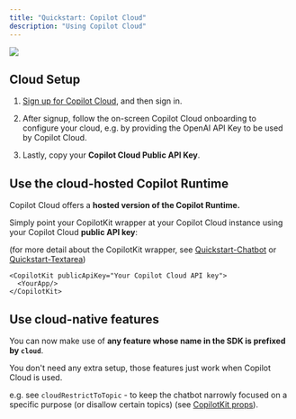 ```yaml
---
title: "Quickstart: Copilot Cloud"
description: "Using Copilot Cloud"
---
```



<img
  referrerPolicy="no-referrer-when-downgrade"
  src="https://static.scarf.sh/a.png?x-pxid=063db110-1ad3-48ef-a8a2-089fa3169bda"
/>

## Cloud Setup

1. [Sign up for Copilot Cloud](https://cloud.copilotkit.ai), and then sign in.

2. After signup, follow the on-screen Copilot Cloud onboarding to configure your cloud, e.g. by providing the OpenAI API Key to be used by Copilot Cloud.

3. Lastly, copy your **Copilot Cloud Public API Key**.


## Use the cloud-hosted Copilot Runtime

Copilot Cloud offers a **hosted version of the Copilot Runtime.**

Simply point your CopilotKit wrapper at your Copilot Cloud instance using your Copilot Cloud **public API key**:

(for more detail about the CopilotKit wrapper, see [Quickstart-Chatbot](/getting-started/quickstart-chatbot) or [Quickstart-Textarea](/getting-started/quickstart-textarea))

```
<CopilotKit publicApiKey="Your Copilot Cloud API key">
  <YourApp/>
</CopilotKit>
```


## Use cloud-native features

You can now make use of **any feature whose name in the SDK is prefixed by `cloud`**.

You don't need any extra setup, those features just work when Copilot Cloud is used.

e.g. see `cloudRestrictToTopic` - to keep the chatbot narrowly focused on a specific purpose (or disallow certain topics)
(see [CopilotKit props](https://docs.copilotkit.ai/reference/components/CopilotKit#props)).